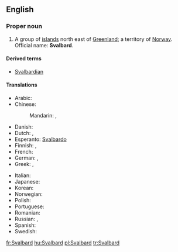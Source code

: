 ==English==

===Proper noun===
{{wikipedia}}
{{en-proper noun}}

# A group of [[island]]s north east of [[Greenland]]; a territory of [[Norway]]. Official name: '''Svalbard'''.

====Derived terms====
* [[Svalbardian]]

====Translations====
{{trans-top|islands north east of Greenland}}
* Arabic: {{t|ar|سفالبارد|m|tr=sfalbard|sc=Arab}}
* Chinese:
*: Mandarin: {{t|cmn|斯瓦爾巴|sc=Hani}},  {{t|cmn|斯瓦尔巴|tr=Sīwǎ'ěrbā|sc=Hani}}
* Danish: {{t-|da|Svalbard}}
* Dutch: {{t-|nl|Svalbard}}, {{t-|nl|Spitsbergen}}
* Esperanto: [[Svalbardo]]
* Finnish: {{t-|fi|Huippuvuoret}}, {{t-|fi|Svalbard}}
* French: {{t+|fr|Svalbard|m}}
* German: {{t-|de|Svalbard|n}},  {{t|de|Spitzbergen|n}}
* Greek: {{t|el|Σφάλμπαρ|m|tr=Sfálbar}},  {{t|el|Σβάλμπαρντ|m|tr=Sválbard}}
{{trans-mid}}
* Italian: {{t-|it|Svalbard}}
* Japanese: {{t|ja|スバールバル|tr=Subārubaru}}
* Korean: {{t|ko|스발바르|tr=Seubalbareu|sc=Kore}}
* Norwegian: {{t|no|Svalbard}}
* Polish: {{t+|pl|Svalbard|m}}
* Portuguese: {{t-|pt|Svalbard|m}}
* Romanian: {{t-|ro|Svalbard|n}}
* Russian: {{t|ru|Свальбард |m|tr=Svál'bard}},  {{t|ru|Шпицберген|m|tr=Špicbérgen}}
* Spanish: {{t-|es|Svalbard|m}}
* Swedish: {{t-|sv|Svalbard}}
{{trans-bottom}}

[[fr:Svalbard]]
[[hu:Svalbard]]
[[pl:Svalbard]]
[[tr:Svalbard]]
